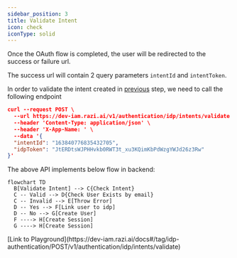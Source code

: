 ```yaml
---
sidebar_position: 3
title: Validate Intent
icon: check
iconType: solid
---
```


Once the OAuth flow is completed, the user will be redirected to the success or failure url.

The success url will contain 2 query parameters `intentId` and `intentToken`.

In order to validate the intent created in [previous](/api-tutorials/social-media-flows/create-intent) step, we need to call the following endpoint

```json
curl --request POST \
  --url https://dev-iam.razi.ai/v1/authentication/idp/intents/validate \
  --header 'Content-Type: application/json' \
  --header 'X-App-Name: ' \
  --data '{
  "intentId": "163840776835432705",
  "idpToken": "JtERDtsWJPHHvkb0RWT3t_xu3KQimKbPdWzgYWJd26z3Rw"
}'
```
The above API implements below flow in backend:

```mermaid
flowchart TD
  B[Validate Intent] --> C{Check Intent}
  C -- Valid --> D{Check User Exists by email}
  C -- Invalid --> E[Throw Error]
  D -- Yes --> F[Link user to idp]
  D -- No --> G[Create User]
  F ----> H[Create Session]
  G ----> H[Create Session]

```

<Tip>
[Link to Playground](https://dev-iam.razi.ai/docs#/tag/idp-authentication/POST/v1/authentication/idp/intents/validate)
</Tip>